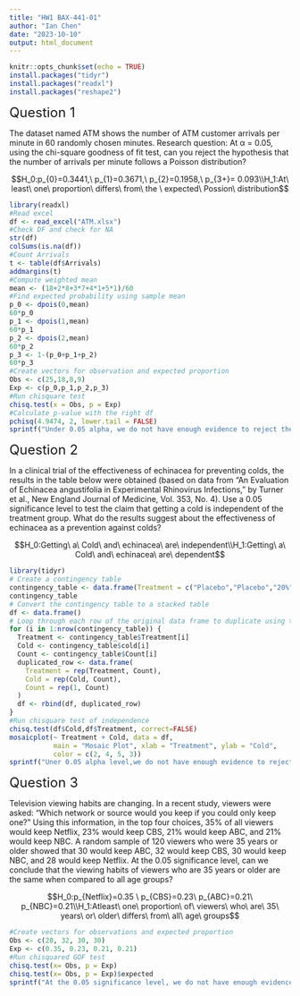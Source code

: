 ```yaml
---
title: "HW1 BAX-441-01"
author: "Ian Chen"
date: "2023-10-10"
output: html_document
---
```


```r
knitr::opts_chunk$set(echo = TRUE)
install.packages("tidyr")
install.packages("readxl")
install.packages("reshape2")
```
<font size="5">Question 1</font>

The dataset named ATM shows the number of ATM customer arrivals per minute in 60 randomly chosen minutes. Research question: At α = 0.05, using the chi-square goodness of fit test, can you reject the hypothesis that the number of arrivals per minute follows a Poisson distribution?

$$H_0:p_{0}=0.3441,\ p_{1}=0.3671,\ p_{2}=0.1958,\ p_{3+}= 0.093\\H_1:At\ least\ one\ proportion\ differs\ from\ the \ expected\ Possion\ distribution$$
```r
library(readxl)
#Read excel
df <- read_excel("ATM.xlsx")
#Check DF and check for NA
str(df)
colSums(is.na(df))
#Count Arrivals
t <- table(df$Arrivals)
addmargins(t)
#Compute weighted mean
mean <- (18+2*8+3*7+4*1+5*1)/60
#Find expected probability using sample mean
p_0 <- dpois(0,mean)
60*p_0
p_1 <- dpois(1,mean)
60*p_1
p_2 <- dpois(2,mean)
60*p_2
p_3 <- 1-(p_0+p_1+p_2)
60*p_3
#Create vectors for observation and expected proportion
Obs <- c(25,18,8,9)
Exp <- c(p_0,p_1,p_2,p_3)
#Run chisquare test
chisq.test(x = Obs, p = Exp)
#Calculate p-value with the right df
pchisq(4.9474, 2, lower.tail = FALSE)
sprintf("Under 0.05 alpha, we do not have enough evidence to reject the Null hypothesis that the number of arrivals per minute follows a Poisson distribution")
```
<font size="5">Question 2</font>

In a clinical trial of the effectiveness of echinacea for preventing colds, the results in the table below were obtained (based on data from “An Evaluation of Echinacea angustifolia in Experimental Rhinovirus Infections,” by Turner et al., New England Journal of Medicine, Vol. 353, No. 4). Use a 0.05 significance level to test the claim that getting a cold is independent of the treatment group. What do the results suggest about the effectiveness of echinacea as a prevention against colds?

$$H_0:Getting\ a\ Cold\ and\ echinacea\ are\ independent\\H_1:Getting\ a\ Cold\ and\ echinacea\ are\ dependent$$
```r
library(tidyr)
# Create a contingency table
contingency_table <- data.frame(Treatment = c("Placebo","Placebo","20%","20%", "60%","60%"), cold = c("Yes", "No", "Yes", "No","Yes", "No"), Count = c(88, 15, 48, 4,42,10))
contingency_table
# Convert the contingency table to a stacked table
df <- data.frame()
# Loop through each row of the original data frame to duplicate using the column Count
for (i in 1:nrow(contingency_table)) {
  Treatment <- contingency_table$Treatment[i]
  Cold <- contingency_table$cold[i]
  Count <- contingency_table$Count[i]
  duplicated_row <- data.frame(
    Treatment = rep(Treatment, Count),
    Cold = rep(Cold, Count),
    Count = rep(1, Count)
  )
  df <- rbind(df, duplicated_row)
}
#Run chisquare test of independence
chisq.test(df$Cold,df$Treatment, correct=FALSE)
mosaicplot(~ Treatment + Cold, data = df, 
           main = "Mosaic Plot", xlab = "Treatment", ylab = "Cold",
           color = c(2, 4, 5, 3))
sprintf("Uner 0.05 alpha level,we do not have enough evidence to reject the Null that getting a cold and taking echinacea is independent. The results suggest that the effectiveness of echinacea as a prevention against colds is not significant ")
```
<font size="5">Question 3</font>

Television viewing habits are changing. In a recent study, viewers were asked: “Which network or source would you keep if you could only keep one?” Using this information, in the top four choices, 35% of all viewers would keep Netflix, 23% would keep CBS, 21% would keep ABC, and 21% would keep NBC. A random sample of 120 viewers who were 35 years or older showed that 30 would keep ABC, 32 would keep CBS, 30 would keep NBC, and 28 would keep Netflix. At the 0.05 significance level, can we conclude that the viewing habits of viewers who are 35 years or older are the same when compared to all age groups?


$$H_0:p_{Netflix}=0.35 \ p_{CBS}=0.23\ p_{ABC}=0.21\ p_{NBC}=0.21\\H_1:Atleast\ one\ proportion\ of\ viewers\ who\ are\ 35\ years\ or\ older\ differs\ from\ all\ age\ groups$$

```r
#Create vectors for observations and expected proportion
Obs <- c(28, 32, 30, 30)
Exp <- c(0.35, 0.23, 0.21, 0.21)
#Run chisquared GOF test
chisq.test(x= Obs, p = Exp)
chisq.test(x= Obs, p = Exp)$expected
sprintf("At the 0.05 significance level, we do not have enough evidence to reject the null, hence we conclude that the viewing habits of viewers who are 35 years or older are the same when compared to all age groups")
```
